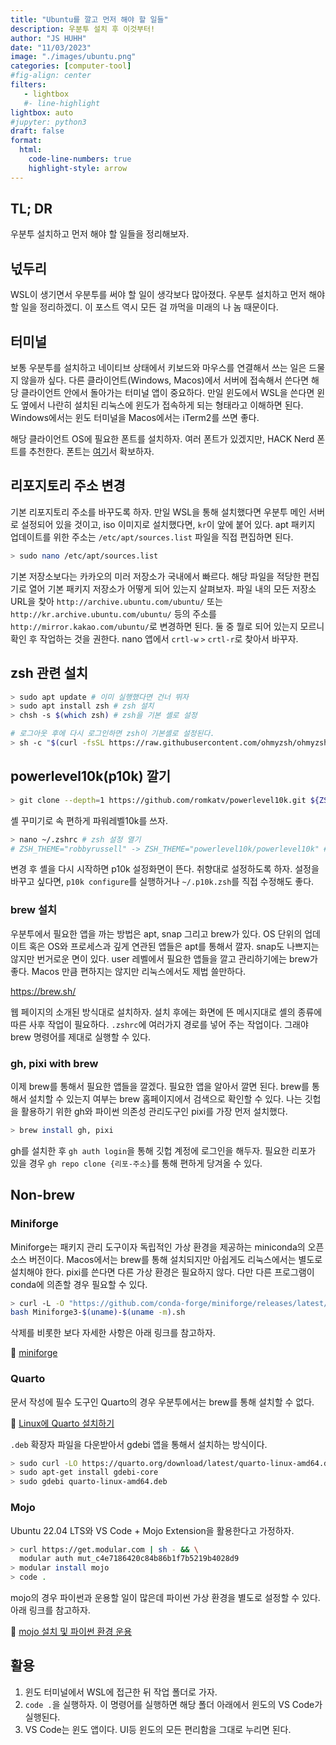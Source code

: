 ```yaml
---
title: "Ubuntu를 깔고 먼저 해야 할 일들" 
description: 우분투 설치 후 이것부터!   
author: "JS HUHH"
date: "11/03/2023"
image: "./images/ubuntu.png"
categories: [computer-tool]
#fig-align: center
filters:
   - lightbox
   #- line-highlight
lightbox: auto
#jupyter: python3
draft: false
format:
  html:
    code-line-numbers: true
    highlight-style: arrow
---
```


## TL; DR
우분투 설치하고 먼저 해야 할 일들을 정리해보자.   

## 넋두리 
WSL이 생기면서 우분투를 써야 할 일이 생각보다 많아졌다. 우분투 설치하고 먼저 해야 할 일을 정리하겠디. 이 포스트 역시 모든 걸 까먹을 미래의 나 놈 때문이다. 

## 터미널 

보통 우분투를 설치하고 네이티브 상태에서 키보드와 마우스를 연결해서 쓰는 일은 드물지 않을까 싶다. 다른 클라이언트(Windows, Macos)에서 서버에 접속해서 쓴다면 해당 클라이언트 안에서 돌아가는 터미널 앱이 중요하다. 만일 윈도에서 WSL을 쓴다면 윈도 옆에서 나란히 설치된 리눅스에 윈도가 접속하게 되는 형태라고 이해하면 된다. Windows에서는 윈도 터미널을 Macos에서는 iTerm2를 쓰면 좋다. 

해당 클라이언트 OS에 필요한 폰트를 설치하자. 여러 폰트가 있겠지만, HACK Nerd 폰트를 추천한다. 폰트는 [여기](https://www.nerdfonts.com/font-downloads)서 확보하자. 

## 리포지토리 주소 변경 

기본 리포지토리 주소를 바꾸도록 하자. 만일 WSL을 통해 설치했다면 우분투 메인 서버로 설정되어 있을 것이고, iso 이미지로 설치했다면, `kr`이 앞에 붙어 있다. apt 패키지 업데이트를 위한 주소는 `/etc/apt/sources.list` 파일을 직접 편집하면 된다. 

```bash
> sudo nano /etc/apt/sources.list
```

기본 저장소보다는 카카오의 미러 저장소가 국내에서 빠르다. 해당 파일을 적당한 편집기로 열어 기본 패키지 저장소가 어떻게 되어 있는지 살펴보자. 파일 내의 모든 저장소 URL을 찾아 `http://archive.ubuntu.com/ubuntu/` 또는 `http://kr.archive.ubuntu.com/ubuntu/` 등의 주소를 `http://mirror.kakao.com/ubuntu/`로 변경하면 된다. 둘 중 뭘로 되어 있는지 모르니 확인 후 작업하는 것을 권한다. nano 앱에서 `crtl-w` `>`  `crtl-r`로 찾아서 바꾸자.  

## zsh 관련 설치 

```bash
> sudo apt update # 이미 실행했다면 건너 뛰자 
> sudo apt install zsh # zsh 설치
> chsh -s $(which zsh) # zsh을 기본 셸로 설정

# 로그아웃 후에 다시 로그인하면 zsh이 기본셸로 설정된다. 
> sh -c "$(curl -fsSL https://raw.githubusercontent.com/ohmyzsh/ohmyzsh/master/tools/install.sh)" # oh my zsh을 설치하자. 
```

## powerlevel10k(p10k) 깔기 

```bash
> git clone --depth=1 https://github.com/romkatv/powerlevel10k.git ${ZSH_CUSTOM:-$HOME/.oh-my-zsh/custom}/themes/powerlevel10k
```

셸 꾸미기로 속 편하게 파워레벨10k를 쓰자. 

```bash
> nano ~/.zshrc # zsh 설정 열기 
# ZSH_THEME="robbyrussell" -> ZSH_THEME="powerlevel10k/powerlevel10k" # 테마를 p10k로 바꾸자 
```

변경 후 셸을 다시 시작하면 p10k 설정화면이 뜬다. 취향대로 설정하도록 하자. 설정을 바꾸고 싶다면, `p10k configure`를 실행하거나 `~/.p10k.zsh`를 직접 수정해도 좋다. 

### brew 설치 

우분투에서 필요한 앱을 까는 방법은 apt, snap 그리고 brew가 있다. OS 단위의 업데이트 혹은 OS와 프로세스과 깊게 연관된 앱들은 apt를 통해서 깔자. snap도 나쁘지는 않지만 번거로운 면이 있다. user 레벨에서 필요한 앱들을 깔고 관리하기에는 brew가 좋다. Macos 만큼 편하지는 않지만 리눅스에서도 제법 쓸만하다. 

<https://brew.sh/>

웹 페이지의 소개된 방식대로 설치하자. 설치 후에는 화면에 뜬 메시지대로 셸의 종류에 따른 사후 작업이 필요하다. `.zshrc`에 여러가지 경로를 넣어 주는 작업이다. 그래야 brew 명령어를 제대로 실행할 수 있다. 

### gh, pixi with brew 

이제 brew를 통해서 필요한 앱들을 깔겠다. 필요한 앱을 알아서 깔면 된다. brew를 통해서 설치할 수 있는지 여부는 brew 홈페이지에서 검색으로 확인할 수 있다. 나는 깃헙을 활용하기 위한 gh와 파이썬 의존성 관리도구인 pixi를 가장 먼저 설치했다. 

```bash
> brew install gh, pixi 
```

gh를 설치한 후 `gh auth login`을 통해 깃헙 계정에 로그인을 해두자. 필요한 리포가 있을 경우 `gh repo clone {리포-주소}`를 통해 편하게 당겨올 수 있다. 

## Non-brew

### Miniforge 

Miniforge는 패키지 관리 도구이자 독립적인 가상 환경을 제공하는 miniconda의 오픈소스 버전이다. Macos에서는 brew를 통해 설치되지만 아쉽게도 리눅스에서는 별도로 설치해야 한다. pixi를 쓴다면 다른 가상 환경은 필요하지 않다. 다만 다른 프로그램이 conda에 의존할 경우 필요할 수 있다. 

```bash
> curl -L -O "https://github.com/conda-forge/miniforge/releases/latest/download/Miniforge3-$(uname)-$(uname -m).sh"
bash Miniforge3-$(uname)-$(uname -m).sh
```

삭제를 비롯한 보다 자세한 사항은 아래 링크를 참고하자.

🔗 [miniforge](https://github.com/conda-forge/miniforge)

### Quarto 

문서 작성에 필수 도구인 Quarto의 경우 우분투에서는 brew를 통해 설치할 수 없다. 

🔗 [Linux에 Quarto 설치하기](https://docs.posit.co/resources/install-quarto/#__tabbed_1_2)

`.deb` 확장자 파일을 다운받아서 gdebi 앱을 통해서 설치하는 방식이다. 

```bash
> sudo curl -LO https://quarto.org/download/latest/quarto-linux-amd64.deb #deb 다운로드 
> sudo apt-get install gdebi-core
> sudo gdebi quarto-linux-amd64.deb
```

### Mojo 

Ubuntu 22.04 LTS와 VS Code + Mojo Extension을 활용한다고 가정하자. 

```bash
> curl https://get.modular.com | sh - && \
  modular auth mut_c4e7186420c84b86b1f7b5219b4028d9
> modular install mojo
> code .
```

mojo의 경우 파이썬과 운용할 일이 많은데 파이썬 가상 환경을 별도로 설정할 수 있다. 아래 링크를 참고하자. 

🔗 [mojo 설치 및 파이썬 환경 운용](https://github.com/anarinsk/setup_mojo)

## 활용 

1. 윈도 터미널에서 WSL에 접근한 뒤 작업 폴더로 가자. 
2. `code .`을 실행하자. 이 명령어를 실행하면 해당 폴더 아래에서 윈도의 VS Code가 실행된다. 
3. VS Code는 윈도 앱이다. UI등 윈도의 모든 편리함을 그대로 누리면 된다. 